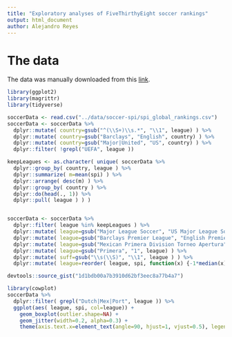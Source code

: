```yaml
---
title: "Exploratory analyses of FiveThirthyEight soccer rankings"
output: html_document
author: Alejandro Reyes
---
```



# The data

The data was manually downloaded from this [link](https://data.fivethirtyeight.com/#soccer-spi).

```r
library(ggplot2)
library(magrittr)
library(tidyverse)

soccerData <- read.csv("../data/soccer-spi/spi_global_rankings.csv")
soccerData <- soccerData %>%
  dplyr::mutate( country=gsub("^(\\S+)\\s.*", "\\1", league) ) %>%
  dplyr::mutate( country=gsub("Barclays", "English", country) ) %>%
  dplyr::mutate( country=gsub("Major|United", "US", country) ) %>%
  dplyr::filter( !grepl("UEFA", league ))

keepLeagues <- as.character( unique( soccerData %>%
  dplyr::group_by( country, league ) %>%
  dplyr::summarize( m=mean(spi) ) %>%
  dplyr::arrange( desc(m) ) %>%
  dplyr::group_by( country ) %>%
  dplyr::do(head(., 1)) %>%
  dplyr::pull( league ) ) )


soccerData <- soccerData %>%
  dplyr::filter( league %in% keepLeagues ) %>%
  dplyr::mutate( league=gsub("Major League Soccer", "US Major League Soccer", league ) ) %>%
  dplyr::mutate( league=gsub("Barclays Premier League", "English Premier League", league ) ) %>%
  dplyr::mutate( league=gsub("Mexican Primera Division Torneo Apertura", "Mexican Primera Division", league) ) %>%
  dplyr::mutate( league=gsub("Primera", "1", league) ) %>%
  dplyr::mutate( suff=gsub("\\s(\\S)", "\\1", league ) ) %>%
  dplyr::mutate( league=reorder( league, spi, function(x) {-1*median(x)} ) )
```

```r

devtools::source_gist("1d1bdb00a7b3910d62bf3eec8a77b4a7")

library(cowplot)
soccerData %>%
  dplyr::filter( grepl("Dutch|Mex|Port", league )) %>%
  ggplot(aes( league, spi, col=league)) + 
    geom_boxplot(outlier.shape=NA) +
    geom_jitter(width=0.2, alpha=0.3) + 
    theme(axis.text.x=element_text(angle=90, hjust=1, vjust=0.5), legend.pos="none") + xlab("")
```